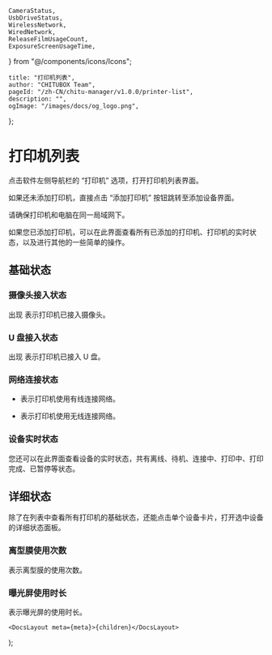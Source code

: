 	CameraStatus,
	UsbDriveStatus,
	WirelessNetwork,
	WiredNetwork,
	ReleaseFilmUsageCount,
	ExposureScreenUsageTime,
} from "@/components/icons/Icons";

	title: "打印机列表",
	author: "CHITUBOX Team",
	pageId: "/zh-CN/chitu-manager/v1.0.0/printer-list",
	description: "",
	ogImage: "/images/docs/og_logo.png",
};

# 打印机列表

点击软件左侧导航栏的 “打印机” 选项，打开打印机列表界面。

如果还未添加打印机，直接点击 “添加打印机” 按钮跳转至<NextLink href="/zh-CN/docs/chitu-manager/latest/sections/add-printers">添加设备</NextLink>界面。

<ImageContainer>
	<AntdImage
		src={
			"/images/docs/zh-CN/chitu-manager/003-printer-list-main-printer.png"
		}
		style={{ maxWidth: "1050px" }}
	/>
</ImageContainer>

<Admonition type="note" title="注意">
	请确保打印机和电脑在同一局域网下。
</Admonition>

如果您已添加打印机，可以在此界面查看所有已添加的打印机、打印机的实时状态，以及进行其他的一些简单的<NextLink href="/zh-CN/docs/chitu-manager/latest/sections/operations">操作</NextLink>。

<ImageContainer>
	<AntdImage
		src={
			"/images/docs/zh-CN/chitu-manager/003-printer-list-printer-list.png"
		}
		style={{ maxWidth: "1050px" }}
	/>
</ImageContainer>

## 基础状态

### 摄像头接入状态

出现 <CameraStatus /> 表示打印机已接入摄像头。

### U 盘接入状态

出现 <UsbDriveStatus /> 表示打印机已接入 U 盘。

### 网络连接状态

-   <WiredNetwork /> 表示打印机使用有线连接网络。

-   <WirelessNetwork /> 表示打印机使用无线连接网络。

### 设备实时状态

您还可以在此界面查看设备的实时状态，共有离线、待机、连接中、打印中、打印完成、已暂停等状态。

## 详细状态

除了在列表中查看所有打印机的基础状态，还能点击单个设备卡片，打开选中设备的详细状态面板。

<ImageContainer>
	<AntdImage
		src={
			"/images/docs/zh-CN/chitu-manager/003-printer-list-detailed-list.png"
		}
		style={{ maxWidth: "400px" }}
	/>
</ImageContainer>

### 离型膜使用次数

<ReleaseFilmUsageCount /> 表示离型膜的使用次数。

### 曝光屏使用时长

<ExposureScreenUsageTime /> 表示曝光屏的使用时长。

	<DocsLayout meta={meta}>{children}</DocsLayout>
);
